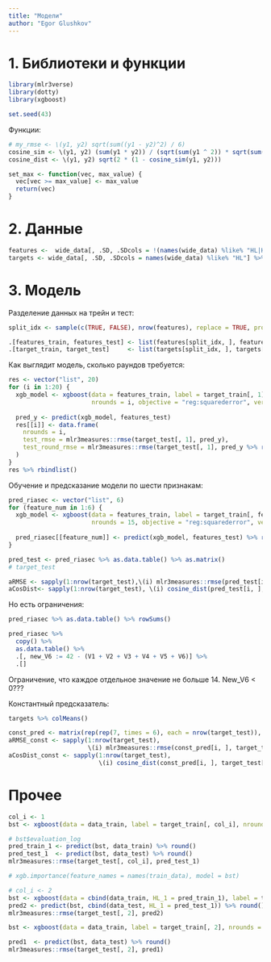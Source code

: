```yaml
---
title: "Модели"
author: "Egor Glushkov"
---
```


# 1. Библиотеки и функции
```r
library(mlr3verse)
library(dotty)
library(xgboost)

set.seed(43)
```

Функции:
```r
# my_rmse <- \(y1, y2) sqrt(sum((y1 - y2)^2) / 6)
cosine_sim <- \(y1, y2) (sum(y1 * y2)) / (sqrt(sum(y1 ^ 2)) * sqrt(sum(y2 ^ 2)))
cosine_dist <- \(y1, y2) sqrt(2 * (1 - cosine_sim(y1, y2)))

set_max <- function(vec, max_value) {
  vec[vec >= max_value] <- max_value
  return(vec)
}
```


# 2. Данные

```r
features <-  wide_data[, .SD, .SDcols = !(names(wide_data) %like% "HL|HL2|id")] %>% copy() %>% as.matrix()
targets <- wide_data[, .SD, .SDcols = names(wide_data) %like% "HL"] %>% copy() %>% as.matrix()
```


# 3. Модель

Разделение данных на трейн и тест:
```r
split_idx <- sample(c(TRUE, FALSE), nrow(features), replace = TRUE, prob = c(0.75, 0.25))

.[features_train, features_test] <- list(features[split_idx, ], features[!split_idx, ])
.[target_train, target_test]     <- list(targets[split_idx, ], targets[!split_idx, ])
```


Как выглядит модель, сколько раундов требуется:
```r
res <- vector("list", 20)
for (i in 1:20) {
  xgb_model <- xgboost(data = features_train, label = target_train[, 1],
                       nrounds = i, objective = "reg:squarederror", verbose = 0)
  
  pred_y <- predict(xgb_model, features_test)
  res[[i]] <- data.frame(
    nrounds = i,
    test_rmse = mlr3measures::rmse(target_test[, 1], pred_y),
    test_round_rmse = mlr3measures::rmse(target_test[, 1], pred_y %>% round())
  )
}
res %>% rbindlist()
```

Обучение и предсказание модели по шести признакам:
```r
pred_riasec <- vector("list", 6)
for (feature_num in 1:6) {
  xgb_model <- xgboost(data = features_train, label = target_train[, feature_num],
                       nrounds = 15, objective = "reg:squarederror", verbose = 0)
  
  pred_riasec[[feature_num]] <- predict(xgb_model, features_test) %>% round() %>% set_max(14)
}

pred_test <- pred_riasec %>% as.data.table() %>% as.matrix()
# target_test

aRMSE <- sapply(1:nrow(target_test),\(i) mlr3measures::rmse(pred_test[i, ], target_test[i, ])) %>% mean()
aCosDist<- sapply(1:nrow(target_test), \(i) cosine_dist(pred_test[i, ], target_test[i, ])) %>% mean()
```

Но есть ограничения:
```r
pred_riasec %>% as.data.table() %>% rowSums()

pred_riasec %>%
  copy() %>% 
  as.data.table() %>% 
  .[, new_V6 := 42 - (V1 + V2 + V3 + V4 + V5 + V6)] %>%
  .[]
```
Ограничение, что каждое отдельное значение не больше 14. New_V6 < 0???

Константный предсказатель:
```r
targets %>% colMeans()

const_pred <- matrix(rep(rep(7, times = 6), each = nrow(target_test)), nrow = nrow(target_test))
aRMSE_const <- sapply(1:nrow(target_test),
                      \(i) mlr3measures::rmse(const_pred[i, ], target_test[i, ])) %>% mean()
aCosDist_const <- sapply(1:nrow(target_test),
                         \(i) cosine_dist(const_pred[i, ], target_test[i, ])) %>% mean()
```



# Прочее

```r
col_i <- 1
bst <- xgboost(data = data_train, label = target_train[, col_i], nrounds = 10)

# bst$evaluation_log
pred_train_1 <- predict(bst, data_train) %>% round()
pred_test_1  <- predict(bst, data_test) %>% round()
mlr3measures::rmse(target_test[, col_i], pred_test_1)

# xgb.importance(feature_names = names(train_data), model = bst)
```

```r
# col_i <- 2
bst <- xgboost(data = cbind(data_train, HL_1 = pred_train_1), label = target_train[, 2], nrounds = 10)
pred2 <- predict(bst, cbind(data_test, HL_1 = pred_test_1)) %>% round()
mlr3measures::rmse(target_test[, 2], pred2)
```

```r
bst <- xgboost(data = data_train, label = target_train[, 2], nrounds = 10)

pred1  <- predict(bst, data_test) %>% round()
mlr3measures::rmse(target_test[, 2], pred1)
```

